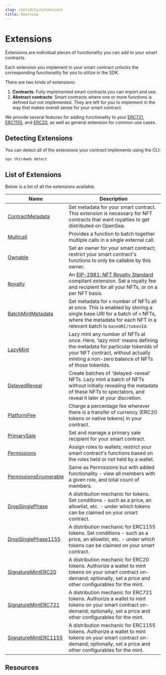 ```yaml
---
slug: /solidity/extensions
title: Overview
---
```


# Extensions


<div className="heroGrid">

  <div>
    <p>
        Extensions are individual pieces of functionality you can add to your smart contracts.
    </p>

Each extension you implement in your smart contract unlocks the corresponding functionality for you to utilize in the SDK.

There are two kinds of extensions:

1. **Contracts**: Fully implemented smart contracts you can import and use.
2. **Abstract contracts**: Smart contracts where one or more functions is defined but not implemented. They are left for you to implement in the way that makes overall sense for your smart contract.

We provide several features for adding functionality to your [ERC721](/solidity/base-contracts/erc-721/erc721base), [ERC1155](/solidity/base-contracts/erc-1155/erc1155base), and
[ERC20](/solidity/base-contracts/erc-20/erc20base), as well as general extension for common use cases.

</div>

<div className="heroGridImageContainer">
  <ThemedImage
    sources={{
      light: "/assets/extensions.png",
      dark: "/assets/extensions.png",
    }}
    className="heroGridImage"
    alt="thirdweb dashboard"
  />
</div>

</div>

## Detecting Extensions

You can detect all of the extensions your contract implements using the CLI:

```bash
npx thirdweb detect
```

## List of Extensions

Below is a list of all the extensions available.

| Name                                                                        | Description                                                                                                                                                                                              |
| --------------------------------------------------------------------------- | -------------------------------------------------------------------------------------------------------------------------------------------------------------------------------------------------------- |
| [ContractMetadata](/solidity/extension-contracts/contractmetadata)       | Set metadata for your smart contract. This extension is necessary for NFT contracts that want royalties to get distributed on OpenSea.                                                                   |
| [Multicall](/solidity/extension-contracts/multicall)                     | Provides a function to batch together multiple calls in a single external call.                                                                                                                          |
| [Ownable](/solidity/extension-contracts/ownable)                         | Set an owner for your smart contract; restrict your smart contract's functions to only be callable by this owner.                                                                                        |
| [Royalty](/solidity/extension-contracts/royalty)                         | An [EIP-2981: NFT Royalty Standard](https://eips.ethereum.org/EIPS/eip-2981) compliant extension. Set a royalty fee and recipient for all your NFTs, or on a per NFT basis.                              |
| [BatchMintMetadata](/solidity/extension-contracts/batchmintmetadata)     | Set metadata for `n` number of NFTs all at once. This is enabled by storing a single base URI for a batch of `n` NFTs, where the metadata for each NFT in a relevant batch is `baseURI/tokenId`.         |
| [LazyMint](/solidity/extension-contracts/lazymint)                       | Lazy mint any number of NFTs at once. Here, 'lazy mint' means defining the metadata for particular tokenIds of your NFT contract, without actually minting a non-zero balance of NFTs of those tokenIds. |
| [DelayedReveal](/solidity/extension-contracts/delayedreveal)             | Create batches of 'delayed-reveal' NFTs. Lazy mint a batch of NFTs without initially revealing the metadata of these NFTs to spectators, and reveal it later at your discretion.                         |
| [PlatformFee](/solidity/extension-contracts/platformfee)                 | Charge a percentage fee wherever there is a transfer of currency (ERC20 tokens or native tokens) in your contract.                                                                                       |
| [PrimarySale](/solidity/extension-contracts/primarysale)                 | Set and manage a primary sale recipient for your smart contract.                                                                                                                                         |
| [Permissions](/solidity/extension-contracts/permissions)                 | Assign roles to wallets; restrict your smart contract's functions based on the roles held or not held by a wallet.                                                                                       |
| [PermissionsEnumerable](/solidity/extension-contracts/permissions)       | Same as Permissions but with added functionality - view all members with a given role, and total count of members.                                                                                       |
| [DropSinglePhase](/solidity/extension-contracts/dropsinglephase)         | A distribution mechanic for tokens. Set conditions - such as a price, an allowlist, etc. - under which tokens can be claimed on your smart contract.                                                     |
| [DropSinglePhase1155](/solidity/extension-contracts/dropsinglephase1155) | A distribution mechanic for ERC1155 tokens. Set conditions - such as a price, an allowlist, etc. - under which tokens can be claimed on your smart contract.                                             |
| [SignatureMintERC20](/solidity/extension-contracts/sigminterc20)         | A distribution mechanic for ERC20 tokens. Authorize a wallet to mint tokens on your smart contract on-demand; optionally, set a price and other configurables for the mint.                              |
| [SignatureMintERC721](/solidity/extension-contracts/sigminterc721)       | A distribution mechanic for ERC721 tokens. Authorize a wallet to mint tokens on your smart contract on-demand; optionally, set a price and other configurables for the mint.                             |
| [SignatureMintERC1155](/solidity/extension-contracts/sigminterc1155)     | A distribution mechanic for ERC1155 tokens. Authorize a wallet to mint tokens on your smart contract on-demand; optionally, set a price and other configurables for the mint.                            |

## Resources

<div className="row" style={{ marginBottom: 24 }}>
  <div className="col col--12" style={{ padding: 8 }}>
    <QuickstartCard
      name="Guide: Add Permissions to Your Smart Contract"
      link="https://blog.thirdweb.com/guides/how-to-add-permissions-to-your-smart-contract-solidity/"
      image="/assets/icons/education.png"
    />
  </div>
</div>
